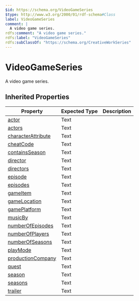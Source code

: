 ```yaml
---
$id: https://schema.org/VideoGameSeries
$type: http://www.w3.org/2000/01/rdf-schema#Class
label: VideoGameSeries
comment: |
  A video game series.
rdfs:comment: "A video game series."
rdfs:label: "VideoGameSeries"
rdfs:subClassOf: "https://schema.org/CreativeWorkSeries"
---
```


# VideoGameSeries

A video game series.

## Inherited Properties

| Property | Expected Type | Description |
| --- | --- | --- |
| [actor](https://schema.org/actor) | Text |  |
| [actors](https://schema.org/actors) | Text |  |
| [characterAttribute](https://schema.org/characterAttribute) | Text |  |
| [cheatCode](https://schema.org/cheatCode) | Text |  |
| [containsSeason](https://schema.org/containsSeason) | Text |  |
| [director](https://schema.org/director) | Text |  |
| [directors](https://schema.org/directors) | Text |  |
| [episode](https://schema.org/episode) | Text |  |
| [episodes](https://schema.org/episodes) | Text |  |
| [gameItem](https://schema.org/gameItem) | Text |  |
| [gameLocation](https://schema.org/gameLocation) | Text |  |
| [gamePlatform](https://schema.org/gamePlatform) | Text |  |
| [musicBy](https://schema.org/musicBy) | Text |  |
| [numberOfEpisodes](https://schema.org/numberOfEpisodes) | Text |  |
| [numberOfPlayers](https://schema.org/numberOfPlayers) | Text |  |
| [numberOfSeasons](https://schema.org/numberOfSeasons) | Text |  |
| [playMode](https://schema.org/playMode) | Text |  |
| [productionCompany](https://schema.org/productionCompany) | Text |  |
| [quest](https://schema.org/quest) | Text |  |
| [season](https://schema.org/season) | Text |  |
| [seasons](https://schema.org/seasons) | Text |  |
| [trailer](https://schema.org/trailer) | Text |  |
